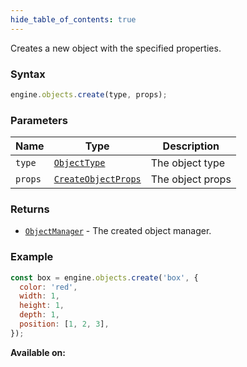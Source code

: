 ```yaml
---
hide_table_of_contents: true
---
```



Creates a new object with the specified properties.

### Syntax

```js
engine.objects.create(type, props);
```

### Parameters

| Name    | Type                                                | Description      |
| ------- | --------------------------------------------------- | ---------------- |
| `type`  | [`ObjectType`](/sdk/types/ObjectType)               | The object type  |
| `props` | [`CreateObjectProps`](/sdk/types/CreateObjectProps) | The object props |

### Returns

- [`ObjectManager`](/sdk/types/ObjectManager) - The created object manager.

### Example

```js
const box = engine.objects.create('box', {
  color: 'red',
  width: 1,
  height: 1,
  depth: 1,
  position: [1, 2, 3],
});
```

**Available on:** <ClientTag /> <ServerTag />
